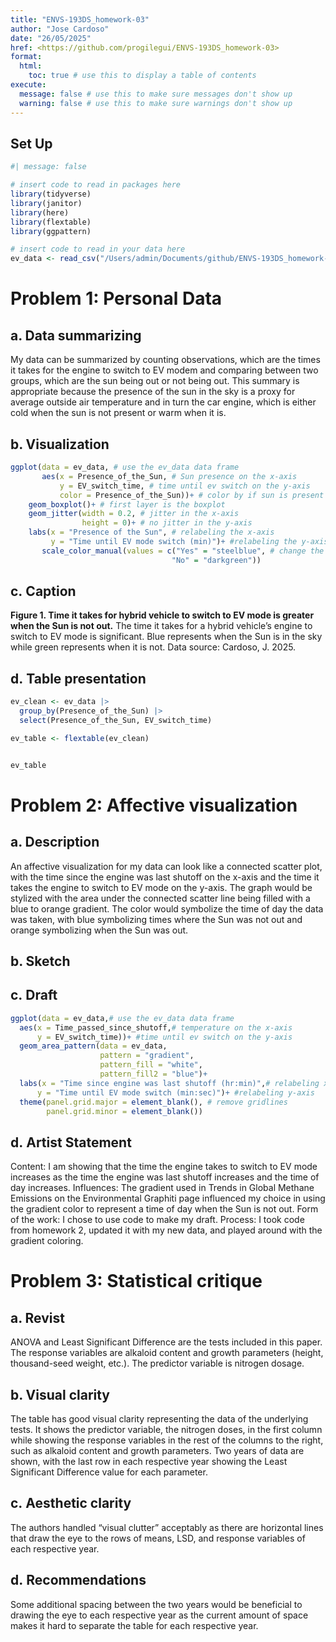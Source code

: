 ```yaml
---
title: "ENVS-193DS_homework-03"
author: "Jose Cardoso"
date: "26/05/2025"
href: <https://github.com/progilegui/ENVS-193DS_homework-03>
format:
  html:
    toc: true # use this to display a table of contents
execute:
  message: false # use this to make sure messages don't show up
  warning: false # use this to make sure warnings don't show up
---
```


## Set Up

```r
#| message: false

# insert code to read in packages here
library(tidyverse)
library(janitor)
library(here)
library(flextable)
library(ggpattern)

# insert code to read in your data here
ev_data <- read_csv("/Users/admin/Documents/github/ENVS-193DS_homework-03/data/EV_Mode_2.csv")
```

# Problem 1: Personal Data

## a. Data summarizing

My data can be summarized by counting observations, which are the times it takes for the engine to switch to EV modem and comparing between two groups, which are the sun being out or not being out. This summary is appropriate because the presence of the sun in the sky is a proxy for average outside air temperature and in turn the car engine, which is either cold when the sun is not present or warm when it is.

## b. Visualization

```r
ggplot(data = ev_data, # use the ev_data data frame
       aes(x = Presence_of_the_Sun, # Sun presence on the x-axis
           y = EV_switch_time, # time until ev switch on the y-axis
           color = Presence_of_the_Sun))+ # color by if sun is present
    geom_boxplot()+ # first layer is the boxplot
    geom_jitter(width = 0.2, # jitter in the x-axis
                height = 0)+ # no jitter in the y-axis
    labs(x = "Presence of the Sun", # relabeling the x-axis
         y = "Time until EV mode switch (min)")+ #relabeling the y-axis
       scale_color_manual(values = c("Yes" = "steelblue", # change the default color
                                    "No" = "darkgreen")) 
```

## c. Caption

**Figure 1. Time it takes for hybrid vehicle to switch to EV mode is greater when the Sun is not out.** The time it takes for a hybrid vehicle's engine to switch to EV mode is significant. Blue represents when the Sun is in the sky while green represents when it is not. Data source: Cardoso, J. 2025.

## d. Table presentation

```r
ev_clean <- ev_data |> 
  group_by(Presence_of_the_Sun) |> 
  select(Presence_of_the_Sun, EV_switch_time)

ev_table <- flextable(ev_clean)


ev_table
```

# Problem 2: Affective visualization

## a. Description
An affective visualization for my data can look like a connected scatter plot, with the time since the engine was last shutoff on the x-axis and the time it takes the engine to switch to EV mode on the y-axis. The graph would be stylized with the area under the connected scatter line being filled with a blue to orange gradient. The color would symbolize the time of day the data was taken, with blue symbolizing times where the Sun was not out and orange symbolizing when the Sun was out. 

## b. Sketch

## c. Draft

```r

ggplot(data = ev_data,# use the ev_data data frame
  aes(x = Time_passed_since_shutoff,# temperature on the x-axis
      y = EV_switch_time))+ #time until ev switch on the y-axis 
  geom_area_pattern(data = ev_data,
                    pattern = "gradient",
                    pattern_fill = "white",
                    pattern_fill2 = "blue")+
  labs(x = "Time since engine was last shutoff (hr:min)",# relabeling x-axis
      y = "Time until EV mode switch (min:sec)")+ #relabeling y-axis
  theme(panel.grid.major = element_blank(), # remove gridlines 
        panel.grid.minor = element_blank())
```

## d. Artist Statement
Content: I am showing that the time the engine takes to switch to EV mode increases as the time the engine was last shutoff increases and the time of day increases.
Influences: The gradient used in Trends in Global Methane Emissions on the Environmental Graphiti page influenced my choice in using the gradient color to represent a time of day when the Sun is not out.
Form of the work: I chose to use code to make my draft.
Process: I took code from homework 2, updated it with my new data, and played around with the gradient coloring.

# Problem 3: Statistical critique

## a. Revist

ANOVA and Least Significant Difference are the tests included in this paper. The response variables are alkaloid content and growth parameters (height, thousand-seed weight, etc.). The predictor variable is nitrogen dosage. 

## b. Visual clarity

The table has good visual clarity representing the data of the underlying tests. It shows the predictor variable, the nitrogen doses, in the first column while showing the response variables in the rest of the columns to the right, such as alkaloid content and growth parameters. Two years of data are shown, with the last row in each respective year showing the Least Significant Difference value for each parameter.

## c. Aesthetic clarity

The authors handled "visual clutter" acceptably as there are horizontal lines that draw the eye to the rows of means, LSD, and response variables of each respective year.

## d. Recommendations

Some additional spacing between the two years would be beneficial to drawing the eye to each respective year as the current amount of space makes it hard to separate the table for each respective year.